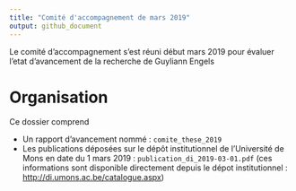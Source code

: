 ```yaml
---
title: "Comité d'accompagnement de mars 2019"
output: github_document
---
```


Le comité d'accompagnement s'est réuni début mars 2019 pour évaluer l'etat d'avancement de la recherche de Guyliann Engels

# Organisation

Ce dossier comprend 

- Un rapport d'avancement nommé : `comite_these_2019`
- Les publications déposées sur le dépôt institutionnel de l’Université de Mons en date du 1 mars 2019 : `publication_di_2019-03-01.pdf` (ces informations sont disponible directement depuis le dépot institutionnel : <http://di.umons.ac.be/catalogue.aspx>)
